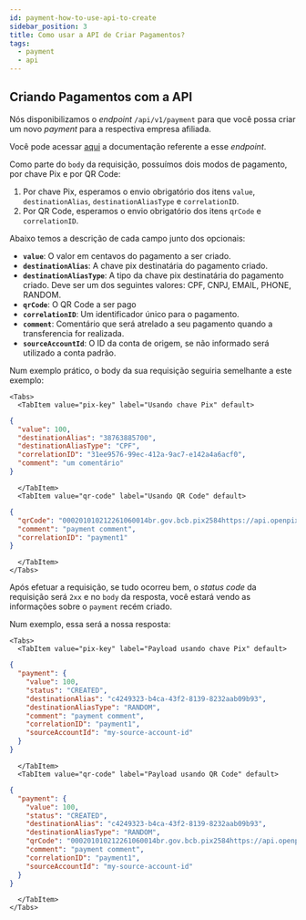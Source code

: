 ```yaml
---
id: payment-how-to-use-api-to-create
sidebar_position: 3
title: Como usar a API de Criar Pagamentos?
tags:
  - payment
  - api
---
```



## Criando Pagamentos com a API

Nós disponibilizamos o _endpoint_ `/api/v1/payment` para que você possa criar
um novo _payment_ para a respectiva empresa afiliada.

Você pode acessar [aqui](<[https://developers.openpix.com.br/api#tag/payment-(request-access)/paths/~1api~1v1~1payment/post](https://developers.openpix.com.br/api#tag/payment-(request-access)/paths/~1api~1v1~1payment/post)>)
a documentação referente a esse _endpoint_.

Como parte do `body` da requisição, possuímos dois modos de pagamento, por chave Pix e por QR Code:

1. Por chave Pix, esperamos o envio obrigatório dos itens `value`, `destinationAlias`, `destinationAliasType` e `correlationID`.
2. Por QR Code, esperamos o envio obrigatório dos itens `qrCode` e `correlationID`.

Abaixo temos a descrição de cada campo junto dos opcionais:

- **`value`**: O valor em centavos do pagamento a ser criado.
- **`destinationAlias`**: A chave pix destinatária do pagamento criado.
- **`destinationAliasType`**: A tipo da chave pix destinatária do pagamento criado. Deve ser um dos seguintes valores: CPF, CNPJ, EMAIL, PHONE, RANDOM.
- **`qrCode`**: O QR Code a ser pago
- **`correlationID`**: Um identificador único para o pagamento.
- **`comment`**: Comentário que será atrelado a seu pagamento quando a transferencia for realizada.
- **`sourceAccountId`**: O ID da conta de origem, se não informado será utilizado a conta padrão.

Num exemplo prático, o body da sua requisição seguiria semelhante a este exemplo:

```mdx-code-block
<Tabs>
  <TabItem value="pix-key" label="Usando chave Pix" default>
```

```json
{
  "value": 100,
  "destinationAlias": "38763885700",
  "destinationAliasType": "CPF",
  "correlationID": "31ee9576-99ec-412a-9ac7-e142a4a6acf0",
  "comment": "um comentário"
}
```

```mdx-code-block
  </TabItem>
  <TabItem value="qr-code" label="Usando QR Code" default>
```

```json
{
  "qrCode": "000201010212261060014br.gov.bcb.pix2584https://api.openpix.com.br/openpix/testing?transactionID=867ba5173c734202ac659721306b38c952040000530398654040.015802BR5909LOCALHOST6009Sao Paulo62360532867ba5173c734202ac659721306b38c963044BCA",
  "comment": "payment comment",
  "correlationID": "payment1"
}
```

```mdx-code-block
  </TabItem>
</Tabs>
```

Após efetuar a requisição, se tudo ocorreu bem, o _status code_ da requisição será `2xx` e no `body` da resposta,
você estará vendo as informações sobre o `payment` recém criado.

Num exemplo, essa será a nossa resposta:

```mdx-code-block
<Tabs>
  <TabItem value="pix-key" label="Payload usando chave Pix" default>
```

```json
{
  "payment": {
    "value": 100,
    "status": "CREATED",
    "destinationAlias": "c4249323-b4ca-43f2-8139-8232aab09b93",
    "destinationAliasType": "RANDOM",
    "comment": "payment comment",
    "correlationID": "payment1",
    "sourceAccountId": "my-source-account-id"
  }
}
```

```mdx-code-block
  </TabItem>
  <TabItem value="qr-code" label="Payload usando QR Code" default>
```

```json
{
  "payment": {
    "value": 100,
    "status": "CREATED",
    "destinationAlias": "c4249323-b4ca-43f2-8139-8232aab09b93",
    "destinationAliasType": "RANDOM",
    "qrCode": "000201010212261060014br.gov.bcb.pix2584https://api.openpix.com.br/openpix/testing?transactionID=867ba5173c734202ac659721306b38c952040000530398654040.015802BR5909LOCALHOST6009Sao Paulo62360532867ba5173c734202ac659721306b38c963044BCA",
    "comment": "payment comment",
    "correlationID": "payment1",
    "sourceAccountId": "my-source-account-id"
  }
}
```

```mdx-code-block
  </TabItem>
</Tabs>
```
